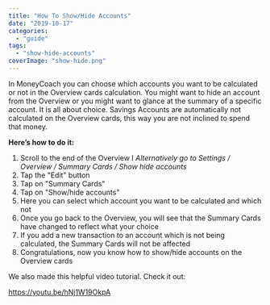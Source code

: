```yaml
---
title: "How To Show/Hide Accounts"
date: "2019-10-17"
categories: 
  - "guide"
tags: 
  - "show-hide-accounts"
coverImage: "show-hide.png"
---
```


In MoneyCoach you can choose which accounts you want to be calculated or not in the Overview cards calculation. You might want to hide an account from the Overview or you might want to glance at the summary of a specific account. It is all about choice. Savings Accounts are automatically not calculated on the Overview cards, this way you are not inclined to spend that money.

**Here’s how to do it:**

1. Scroll to the end of the Overview I _Alternatively go to Settings / Overview / Summary Cards / Show hide accounts_
2. Tap the "Edit" button
3. Tap on "Summary Cards"
4. Tap on "Show/hide accounts"
5. Here you can select which account you want to be calculated and which not
6. Once you go back to the Overview, you will see that the Summary Cards have changed to reflect what your choice
7. If you add a new transaction to an account which is not being calculated, the Summary Cards will not be affected
8. Congratulations, now you know how to show/hide accounts on the Overview cards

We also made this helpful video tutorial. Check it out:

https://youtu.be/hNj1W19OkpA
